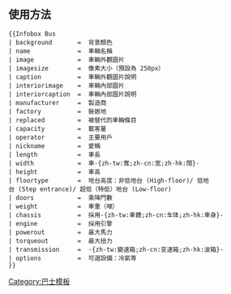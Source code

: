 
<includeonly><!-- 在這裡加入模板的保護標識 --></includeonly><noinclude>{{template doc page viewed directly}}</noinclude>
<!-- 在本行下編輯模板說明 -->
== 使用方法 ==
 <nowiki>{{Infobox Bus</nowiki>
 | background       =  背景顏色
 | name             =  車輛名稱
 | image            =  車輛外觀圖片
 | imagesize        =  像素大小（預設為 250px）
 | caption          =  車輛外觀圖片說明
 | interiorimage    =  車輛內部圖片
 | interiorcaption  =  車輛內部圖片說明
 | manufacturer     =  製造商
 | factory          =  裝嵌地
 | replaced         =  被替代的車輛條目
 | capacity         =  載客量
 | operator         =  主要用戶
 | nickname         =  愛稱
 | length           =  車長
 | width            =  車-{zh-tw:寬;zh-cn:宽;zh-hk:闊}-
 | height           =  車高
 | floortype        =  地台高度：非低地台 (High-floor)/ 低地台 (Step entrance)/ 超低（特低）地台 (Low-floor)
 | doors            =  乘降門數
 | weight           =  車重（噸）
 | chassis          =  採用-{zh-tw:車體;zh-cn:车体;zh-hk:車身}-
 | engine           =  採用引擎
 | powerout         =  最大馬力
 | torqueout        =  最大扭力
 | transmission     =  -{zh-tw:變速箱;zh-cn:变速箱;zh-hk:波箱}-
 | options          =  可選設備：冷氣等
 }}
<includeonly>
<!-- 本行下加入模板的分類 -->
[[Category:巴士模板]]
<!-- 本行下加入模板的跨語言鏈接 -->
</includeonly>